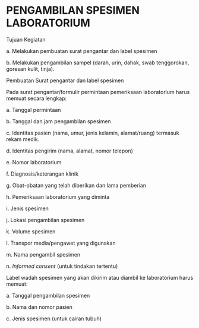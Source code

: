 # PENGAMBILAN SPESIMEN LABORATORIUM

Tujuan Kegiatan

a. Melakukan pembuatan surat pengantar dan label spesimen

b. Melakukan pengambilan sampel (darah, urin, dahak, swab tenggorokan, goresan kulit, tinja).

Pembuatan Surat pengantar dan label spesimen

Pada surat pengantar/formulir permintaan pemeriksaan laboratorium harus memuat secara lengkap:

a. Tanggal permintaan

b. Tanggal dan jam pengambilan spesimen

c. Identitas pasien (nama, umur, jenis kelamin, alamat/ruang) termasuk rekam medik.

d. Identitas pengirim (nama, alamat, nomor telepon)

e. Nomor laboratorium

f. Diagnosis/keterangan klinik

g. Obat-obatan yang telah diberikan dan lama pemberian

h. Pemeriksaan laboratorium yang diminta

i. Jenis spesimen

j. Lokasi pengambilan spesimen

k. Volume spesimen

l. Transpor media/pengawet yang digunakan

m. Nama pengambil spesimen

n. _Informed consent_ (untuk tindakan tertentu)

Label wadah spesimen yang akan dikirim atau diambil ke laboratorium harus memuat:

a. Tanggal pengambilan spesimen

b. Nama dan nomor pasien

c. Jenis spesimen (untuk cairan tubuh)


<DocCardList/>



